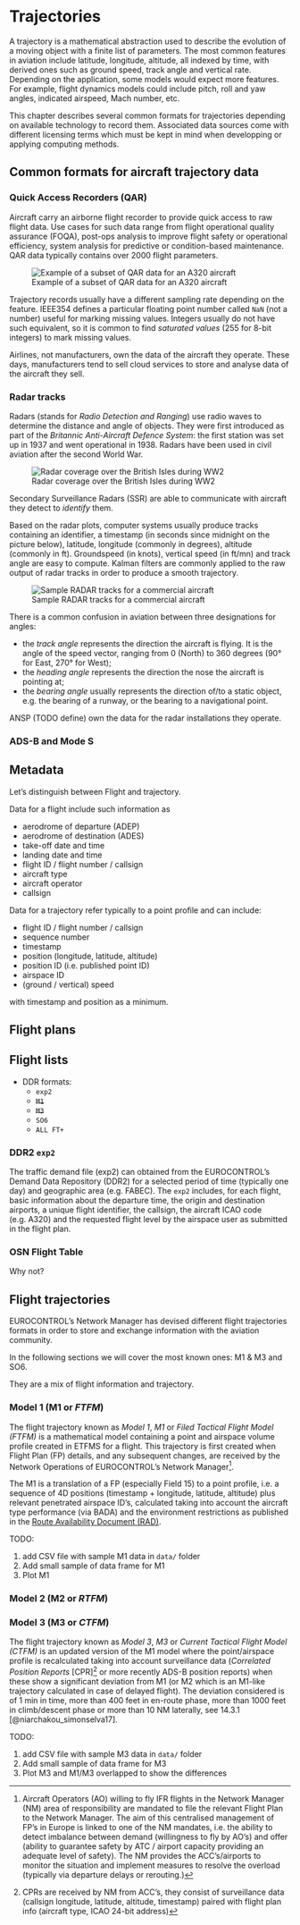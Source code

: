 
# Trajectories

A trajectory is a mathematical abstraction used to describe the evolution of a moving object with a finite list of parameters. The most common features in aviation include latitude, longitude, altitude, all indexed by time, with derived ones such as ground speed, track angle and vertical rate.
Depending on the application, some models would expect more features. For example, flight dynamics models could include pitch, roll and yaw angles, indicated airspeed, Mach number, etc.

This chapter describes several common formats for trajectories depending on available technology to record them. Associated data sources come with different licensing terms which must be kept in mind when developping or applying computing methods.

## Common formats for aircraft trajectory data

### Quick Access Recorders (QAR)

Aircraft carry an airborne flight recorder to provide quick access to raw flight data. Use cases for such data range from flight operational quality assurance (FOQA), post-ops analysis to improve flight safety or operational efficiency, system analysis for predictive or condition-based maintenance. QAR data typically contains over 2000 flight parameters.

![Example of a subset of QAR data for an A320 aircraft](images/qar_screenshot.png)

::: { .infobox .info }
Trajectory records usually have a different sampling rate depending on the feature. IEEE354 defines a particular floating point number called `NaN` (not a number) useful for marking missing values. Integers usually do not have such equivalent, so it is common to find *saturated values* (255 for 8-bit integers) to mark missing values.
:::

Airlines, not manufacturers, own the data of the aircraft they operate. These days, manufacturers tend to sell cloud services to store and analyse data of the aircraft they sell.

### Radar tracks

Radars (stands for *Radio Detection and Ranging*) use radio waves to determine the distance and angle of objects. They were first introduced as part of the *Britannic Anti-Aircraft Defence System*: the first station was set up in 1937 and went operational in 1938. Radars have been used in civil aviation after the second World War.

![Radar coverage over the British Isles during WW2](images/radar_coverage.png)

Secondary Surveillance Radars (SSR) are able to communicate with aircraft they detect to *identify* them.

Based on the radar plots, computer systems usually produce tracks containing an identifier, a timestamp (in seconds since midnight on the picture below), latitude, longitude (commonly in degrees), altitude (commonly in ft). Groundspeed (in knots), vertical speed (in ft/mn) and track angle are easy to compute. Kalman filters are commonly applied to the raw output of radar tracks in order to produce a smooth trajectory.

![Sample RADAR tracks for a commercial aircraft](images/format_radar.png)

::: { .infobox .info }
There is a common confusion in aviation between three designations for angles:

- the *track angle* represents the direction the aircraft is flying. It is the angle of the speed vector, ranging from 0 (North) to 360 degrees (90° for East, 270° for West);
- the *heading angle* represents the direction the nose the aircraft is pointing at;
- the *bearing angle* usually represents the direction of/to a static object, e.g. the bearing of a runway, or the bearing to a navigational point.
:::

ANSP (TODO define) own the data for the radar installations they operate.

### ADS-B and Mode S

## Metadata

Let's distinguish between Flight and trajectory.

Data for a flight include such information as

* aerodrome of departure (ADEP)
* aerodrome of destination (ADES)
* take-off date and time
* landing date and time
* flight ID / flight number / callsign
* aircraft type
* aircraft operator
* callsign


Data for a trajectory refer typically to a point profile and can
include:

* flight ID / flight number / callsign
* sequence number
* timestamp
* position (longitude, latitude, altitude)
* position ID (i.e. published point ID)
* airspace ID
* (ground / vertical) speed

with timestamp and position as a minimum.

## Flight plans



## Flight lists

* DDR formats:
   - `exp2`
   - ~~`M1`~~
   - ~~`M3`~~
   - `SO6`
   - `ALL FT+`

### DDR2 `exp2`

The traffic demand file (exp2) can obtained from the EUROCONTROL’s Demand Data Repository
(DDR2) for a selected period of time (typically one day) and geographic area (e.g. FABEC).
The `exp2` includes, for each flight, basic information about the departure time,
the origin and destination airports, a unique flight identifier, the callsign,
the aircraft ICAO code (e.g. A320) and the requested flight level by the airspace user as
submitted in the flight plan.

### OSN Flight Table

::: {.infobox .tip}
Why not?
:::

## Flight trajectories

EUROCONTROL's Network Manager has devised different flight trajectories
formats in order to store and exchange information with the aviation community.

In the following sections we will cover the most known ones: M1 & M3 and SO6.

They are a mix of flight information and trajectory.

### Model 1 (M1 or *FTFM*)

The flight trajectory known as *Model 1*, *M1* or *Filed Tactical Flight Model (FTFM)* is a
mathematical model containing a point and airspace volume profile created in ETFMS for a flight.
This trajectory is first created when Flight Plan (FP) details, and any subsequent changes,
are received by the Network Operations of EUROCONTROL's
Network Manager^[Aircraft Operators (AO) willing to fly IFR flights in the Network Manager (NM)
area of responsibility are mandated to file the relevant Flight Plan to the Network Manager.
The aim of this centralised management of FP's in Europe is linked to one of the NM mandates, i.e.
the ability to detect imbalance between demand (willingness to fly by AO's) and
offer (ability to guarantee safety by ATC / airport capacity providing an adequate level of safety).
The NM provides the ACC's/airports to monitor the situation and implement measures to resolve
the overload (typically via departure delays or rerouting.)].

The M1 is a translation of a FP (especially Field 15) to a point profile, i.e. a
sequence of 4D positions (timestamp + longitude, latitude, altitude) plus relevant penetrated airspace ID's,
calculated taking into account the aircraft type performance (via BADA) and the environment restrictions
as published in the [Route Availability Document (RAD)][rad].

[rad]: https://www.nm.eurocontrol.int/RAD/ "Rote Availability Document (RAD)"

::: {.infobox .note}
TODO:

1. add CSV file with sample M1 data in `data/` folder
1. Add small sample of data frame for M1
2. Plot M1
:::


### Model 2 (M2 or *RTFM*)

### Model 3 (M3 or *CTFM*)

The flight trajectory known as *Model 3*, *M3* or *Current Tactical Flight Model (CTFM)* is an
updated version of the M1 model where the point/airspace profile is recalculated taking into account
surveillance data (*Correlated Position Reports* [CPR]^[CPRs are received by NM from ACC's,
they consist of surveillance data (callsign longitude, latitude, altitude, timestamp) paired
with flight plan info (aircraft type, ICAO 24-bit address)] or more recently
ADS-B position reports)
when these show a significant deviation from M1 (or M2 which is an M1-like
trajectory calculated in case of delayed flight).
The deviation considered is of 1 min in time, more than 400 feet in en-route phase,
more than 1000 feet in climb/descent phase or more than 10 NM laterally,
see 14.3.1 [@niarchakou_simonselva17].

::: {.infobox .note}
TODO:

1. add CSV file with sample M3 data in `data/` folder
1. Add small sample of data frame for M3
2. Plot M3 and M1/M3 overlapped to show the differences
:::
